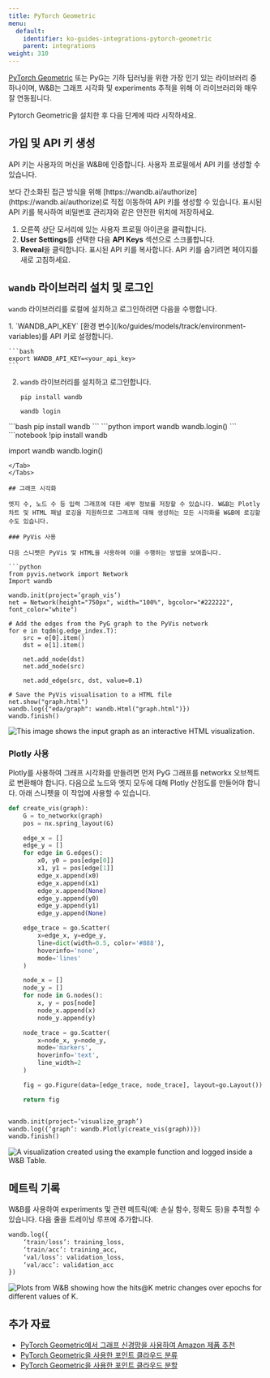 ---
title: PyTorch Geometric
menu:
  default:
    identifier: ko-guides-integrations-pytorch-geometric
    parent: integrations
weight: 310
---

[PyTorch Geometric](https://github.com/pyg-team/pytorch_geometric) 또는 PyG는 기하 딥러닝을 위한 가장 인기 있는 라이브러리 중 하나이며, W&B는 그래프 시각화 및 experiments 추적을 위해 이 라이브러리와 매우 잘 연동됩니다.

Pytorch Geometric을 설치한 후 다음 단계에 따라 시작하세요.

## 가입 및 API 키 생성

API 키는 사용자의 머신을 W&B에 인증합니다. 사용자 프로필에서 API 키를 생성할 수 있습니다.

<Note>
보다 간소화된 접근 방식을 위해 [https://wandb.ai/authorize](https://wandb.ai/authorize)로 직접 이동하여 API 키를 생성할 수 있습니다. 표시된 API 키를 복사하여 비밀번호 관리자와 같은 안전한 위치에 저장하세요.
</Note>

1. 오른쪽 상단 모서리에 있는 사용자 프로필 아이콘을 클릭합니다.
2. **User Settings**를 선택한 다음 **API Keys** 섹션으로 스크롤합니다.
3. **Reveal**을 클릭합니다. 표시된 API 키를 복사합니다. API 키를 숨기려면 페이지를 새로 고침하세요.

## `wandb` 라이브러리 설치 및 로그인

`wandb` 라이브러리를 로컬에 설치하고 로그인하려면 다음을 수행합니다.

<Tabs>
<Tab title="Command Line">
1. `WANDB_API_KEY` [환경 변수](/ko/guides/models/track/environment-variables)를 API 키로 설정합니다.

    ```bash
    export WANDB_API_KEY=<your_api_key>
    ```

2. `wandb` 라이브러리를 설치하고 로그인합니다.

    ```shell
    pip install wandb

    wandb login
    ```
</Tab>
<Tab title="Python">
```bash
pip install wandb
```
```python
import wandb
wandb.login()
```
</Tab>
<Tab title="Python notebook">
```notebook
!pip install wandb

import wandb
wandb.login()
```
</Tab>
</Tabs>

## 그래프 시각화

엣지 수, 노드 수 등 입력 그래프에 대한 세부 정보를 저장할 수 있습니다. W&B는 Plotly 차트 및 HTML 패널 로깅을 지원하므로 그래프에 대해 생성하는 모든 시각화를 W&B에 로깅할 수도 있습니다.

### PyVis 사용

다음 스니펫은 PyVis 및 HTML을 사용하여 이를 수행하는 방법을 보여줍니다.

```python
from pyvis.network import Network
Import wandb

wandb.init(project=’graph_vis’)
net = Network(height="750px", width="100%", bgcolor="#222222", font_color="white")

# Add the edges from the PyG graph to the PyVis network
for e in tqdm(g.edge_index.T):
    src = e[0].item()
    dst = e[1].item()

    net.add_node(dst)
    net.add_node(src)
    
    net.add_edge(src, dst, value=0.1)

# Save the PyVis visualisation to a HTML file
net.show("graph.html")
wandb.log({"eda/graph": wandb.Html("graph.html")})
wandb.finish()
```

<Frame>
    <img src="/images/integrations/pyg_graph_wandb.png" alt="This image shows the input graph as an interactive HTML visualization."  />
</Frame>

### Plotly 사용

Plotly를 사용하여 그래프 시각화를 만들려면 먼저 PyG 그래프를 networkx 오브젝트로 변환해야 합니다. 다음으로 노드와 엣지 모두에 대해 Plotly 산점도를 만들어야 합니다. 아래 스니펫을 이 작업에 사용할 수 있습니다.

```python
def create_vis(graph):
    G = to_networkx(graph)
    pos = nx.spring_layout(G)

    edge_x = []
    edge_y = []
    for edge in G.edges():
        x0, y0 = pos[edge[0]]
        x1, y1 = pos[edge[1]]
        edge_x.append(x0)
        edge_x.append(x1)
        edge_x.append(None)
        edge_y.append(y0)
        edge_y.append(y1)
        edge_y.append(None)

    edge_trace = go.Scatter(
        x=edge_x, y=edge_y,
        line=dict(width=0.5, color='#888'),
        hoverinfo='none',
        mode='lines'
    )

    node_x = []
    node_y = []
    for node in G.nodes():
        x, y = pos[node]
        node_x.append(x)
        node_y.append(y)

    node_trace = go.Scatter(
        x=node_x, y=node_y,
        mode='markers',
        hoverinfo='text',
        line_width=2
    )

    fig = go.Figure(data=[edge_trace, node_trace], layout=go.Layout())

    return fig


wandb.init(project=’visualize_graph’)
wandb.log({‘graph’: wandb.Plotly(create_vis(graph))})
wandb.finish()
```

<Frame>
    <img src="/images/integrations/pyg_graph_plotly.png" alt="A visualization created using the example function and logged inside a W&B Table."  />
</Frame>

## 메트릭 기록

W&B를 사용하여 experiments 및 관련 메트릭(예: 손실 함수, 정확도 등)을 추적할 수 있습니다. 다음 줄을 트레이닝 루프에 추가합니다.

```python
wandb.log({
	‘train/loss’: training_loss,
	‘train/acc’: training_acc,
	‘val/loss’: validation_loss,
	‘val/acc’: validation_acc
})
```

<Frame>
    <img src="/images/integrations/pyg_metrics.png" alt="Plots from W&B showing how the hits@K metric changes over epochs for different values of K."  />
</Frame>

## 추가 자료

- [PyTorch Geometric에서 그래프 신경망을 사용하여 Amazon 제품 추천](https://wandb.ai/manan-goel/gnn-recommender/reports/Recommending-Amazon-Products-using-Graph-Neural-Networks-in-PyTorch-Geometric--VmlldzozMTA3MzYw#what-does-the-data-look-like?)
- [PyTorch Geometric을 사용한 포인트 클라우드 분류](https://wandb.ai/geekyrakshit/pyg-point-cloud/reports/Point-Cloud-Classification-using-PyTorch-Geometric--VmlldzozMTExMTE3)
- [PyTorch Geometric을 사용한 포인트 클라우드 분할](https://wandb.ai/wandb/point-cloud-segmentation/reports/Point-Cloud-Segmentation-using-Dynamic-Graph-CNN--VmlldzozMTk5MDcy)
